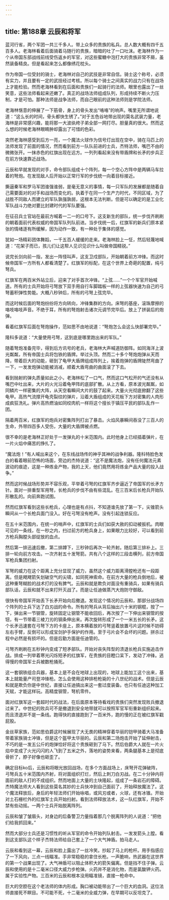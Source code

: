 ```yaml
---
---
---
```

title: 第188章 云辰和将军
---



蓝河行省，两个军团一共三千多人。带上众多的贵族的私兵。总人数大概有四千五百多人。老海林看着后面骑着马随行的贵族，暗暗的吐了一口吐沫。老海林作为一个从帝国东部战线前线受伤返乡的军官，对这些蜜糖中泡打大的贵族非常不屑，虽然装备精良。但是看起来怎么都像绣花枕头。

作为帝国一位受封的骑士，老海林对自己的武技是非常自信。骑士这个称号，必须有实力，并且要有一定的武技经过考核。所以每个骑士之间真实的战力只有在战场上才能检验。然而老海林看到在后面和贵族们一起骑行的法师。眼里也露出了一丝笑意，这些法师看起来还嫩了。真正的战场法师组成队列，形成持续不断火力压制，才是可怕。那种法师是战争法师，而自己眼前的这种法师则是学院法师。

老海林惬意的伸展了一下筋骨，身上的骨头发出“咯咯”的响声。嘴里无所谓地说道：“这么长的时间，骨头都快生锈了。”对于五色谷地带出现的莫名武装力量，老海林是非常感兴趣，能将那一大波纨绔子弟全部一网打尽。胆量真的很大。然而这么想的时候老海林眼睛肿却露出了可惜的色彩。

突然老海林感受到后方一亮，一个魔法火球作为信号灯出现在空中，骑在马匹上的法师发现了前面的情况，然而看到前方一队队前进的士兵，杰特法师，嘴巴不由的微微张开。一抹赤色的红旗出现在远方。一列列看起来没有带盾牌和长矛的步兵正在前方快速靠近战场。

云辰和早就发现的对手，命令部队组成十个阵列，每一个空心方阵中是两辆马车拉着的弩炮。在发现敌人后开始以正常行军的步伐统一向着目标接近。

撕逼秦军和罗马军团谁强谁弱，是毫无意义的事情，每一只军队的发展都是随着自己需要面对的对手和战场而变化的。执着于在同一个生产力时代，不同区域，为了战胜不同敌人而建立的军队孰强孰弱，这根本无法判断。但是可以确定的是工业化军队战斗力绝对要比封建时代的军队要强。

在征召兵士官站在最前方喊着一二一的口号下。这支新生的部队，统一步伐齐刷刷的朝着面前代表权威的帝国军队列队前进。当步伐统一后，红旗军的新兵们原本紧张的情绪逐有所缓解，因为动作一致，有一种处于集体的感觉。

犹如一场精彩团体舞蹈，一千五百人缓缓的走来。老海林脸上一怔，然后轻蔑地喊道：“花架子而已，孩儿们让这帮人见识见识什么叫做帝国精锐。”

说完长剑向前一指，发出一阵怪叫声，这支卫戍部队，开始朝着前方冲锋。而这时候帝国军一方所有人都看清楚了。红旗军的标配，在这个世界上奇葩的配置，纯弓弩兵。

红旗军在两百米外站立后，迎来了对手首次冲锋。“上弦……”一个个军官开始喊道。所有的士兵开始将弓弩放下双手用自行车脚踏板一样的上弦器快速为自己的弓弩蓄积弹性势能。大概八秒钟后，所有的弓弩上弦完毕。

而这时候后面的弩炮纷纷将方向转向，冲锋集群的方向。床弩的基座，滚珠摩擦的咯吱咯吱声音。不绝于耳，所有的弩炮射击诸次元调节完毕后。放上了拼装后的炮弹。

看着红旗军后面在弩炮操作，范如思不由地说道：“弩炮怎么会这么快部署完毕。”

隆科多说道：“大量使用弓弩，这到底是哪里跑出来的军队。”

随着弩炮准备完毕，得到后方讯号的老兵，老海林大声喊道防御阵。如同海洋上波光粼粼，所有帝国士兵将包铁的盾牌。举过头顶。然而二十多个弩炮炮弹从天而降，带着巨大的动能，砸到了龟甲大盾牌组成阵列上，挨着炮弹的盾牌陡然弯曲了一下，一发发炮弹动能被消减，顺着大盾弯曲的曲面滚了下去。

看到抛射的弹丸质量如此之小，老海林松了一口气，然而这口气松开的气还没有从嘴巴中吐出来，大片的火光沿着龟甲阵的底部扩散。从上方看，原本波光粼粼，如同鳞片一样密集的大阵，从天空看瞬间大片的鼓了起来。大量火光彻底掀翻了这些龟甲。高热气流撑开龟壳裂纹的弹片，沿着大盾组成的天花板下方对密集的人肉形成疯狂洗礼。弹片高热燃油如同绞肉机一样将这个擅长于镇压平民的部队乱作一团。

隔着两百米，红旗军的炮兵对密集阵列打出了暴击。火焰风暴瞬间吞没了三百人的生命，外带四百多人受伤，大量的大盾牌被点燃。

很不幸的是老海林正好处于一发弹丸的十米范围内。此时他身上已经插着弹片，在一片火焰中痛苦的挣扎了。

“魔法炮！”有人喊出来这个，在东线战场传的神乎其神的战争利器。隆科特脸色发白的看着眼前恐怖的场面，旁边的杰特说道：“这不是魔法炮，没有任何魔法元素波动的痕迹，这是一种炼金产物，我的上天，他们竟然用将炼金产品大量的投入战争。”

然而这时候战场形势并不容乐观，平举着弓弩的红旗军齐步逼近了帝国军的长矛方针。面对一排重型军用弩，长枪兵的步伐不由有些混乱。在三百米后长枪兵开始队形散乱的。向前奔跑试图。

然而红旗军看到这些长枪兵，心理也是有点抖，不知道谁先放了第一下，尖锥箭头瞬间从一个长枪兵面门没入。好在弓弩没有枪声。没有引起连锁反应。

在五十米范围内，在统一的哨声中，红旗军的士兵们如获大赦的扣动被扳机。肉眼可见的一条线，在一秒之内，扫过前方的枪兵身上，如果眼力比较好，可以看到前方枪兵胸膛头部绽放的血点。

然后第一排迅速后撤，第二排蹲下，三秒钟后再次一轮齐射。随后第三排补上。三排一轮向前方攻击。一次齐射五十发弩箭。共有八个这样的三段击横列，前方帝国军枪兵集团扫射。

军弩的威力在这个距离上充分显现了威力，虽然这个威力距离滑膛枪还有一段距离。但是飕飕箭矢划破空气的尖啸，如同死神索命。在前方大量的枪兵倒地后，被这种重弩糊脸的战术打的没有脾气。云辰和就是欺负对面没有重骑兵，如果有骑兵部队话，云辰和就不出来打歼灭战了。而是让任迪做蒸汽大炮防守御敌。

很快有帝国军开始丢下长矛开始向后撤退。发现这个情况的云辰和，那部分战场四个阵列的士兵下达了白刃战的命令。所有的弩兵从背后抽出六十米的钢棍，按了一下，弹出来一节钢管，旋转固定让钢管不能收回后，再次按了一下伸出来钢管的按钮，有一节带着三棱刀刃的钢条伸出来。再次旋转形成了一个一米五长的长矛。这个长矛迅速套在弓弩下方的卡座上，原本横着放的弓弩竖着放置弓片这时候不妨碍左右手臂，反倒可以形成宝剑护手保护的作用。至于弓片会不会坏的问题。拼杀过程中必然是有损坏的。但是后勤方面是任迪管的。

弓弩齐刷刷在五秒钟内变成了短矛部队。开始对丧失阵型的溃退长枪兵实施追击作战。排成一列举着寒光闪烁短矛的红旗军，在贵族的目瞪口呆下，发动了冲锋。逃得慢的帝国军士兵被数枪捅死。

这一套钢铁组合兵器，基本上是不会在地球上出现的，地球上能加工这个出来，基本上就能量产司登冲锋枪。怎么会使用这种排枪枪毙的十八世纪的战术。但是云辰和就是欺负你是中世纪，直接让任迪搞出来这一套过度装备。也只有任迪这种加工天赋，才能这样玩。高精度钢管，弩机零件。

面对红旗军这一套超时代的战法，在后面原本等待看戏的贵族们突然发现败兵撤退过来了。中世纪的败兵可不是撤退到安全地带就可以按照军官军衔重新组织起来。而且溃退并不是一条线。跑得快的直接跑到了一百米外，跑的慢的正在被红旗军戳屁股。

金丝草家族，范如思伯爵这时候展现了大无畏的精神穿着华丽的铠甲骑着大马准备带着家族骑士冲锋，但是这个盔甲太华丽的。云辰和第二场炮击开始了延伸射击，不巧的是一发五公斤的炮弹恰好将这个贵族砸到了马下。然后伯爵大人就在一片火焰中变成了火光闪闪的人飞到了五米之外，落地的姿势来看，两条腿基本上是彻底骨折了，脖子好像也砸歪了。

确定目标ko后，云辰和将眼光放回战场，在多个方面战场上，床弩开花弹破阵，弓弩兵五十米范围内齐射，将对面组织打烂，然后上刺刀白刃战。在二十分钟内将面前的敌人打的不成组织。然而地面上大量的土块隆起，组成了一条岩石的障碍。杰特魔法师大人看到这些莫名其妙的士兵快冲到自己面前了，开始释放魔法了。这个魔法释放后，身后的年轻法师们开始咏唱，或风刃或者，火球，还有冰锥。开始对土石栅栏外的红旗军士兵开始扫射。看到法师释放法术，这一队红旗军，开始不禁有些动摇。一两个士兵开始脱离阵列。

云辰和皱了皱眉头，对身边的后备警卫力量指着那几个脱离阵列的人说道：“把他们给我抓回来。”

然而大部分士兵还是习惯性的听从军官的命令开始列队射击。一发发箭头上膛。看到这支部队这个样子杰特法师给自己套上了一个大气神盾。拍马走人。

云辰和看到这一幕，云辰和脸上露出了一丝冷笑。抄起了马上的枪杆。用手指感应了一下风向，三点一线瞄准。手非常稳稳的拿住长枪。一声脆响，热武器在这世界的第一个战果出现了。大气神盾可以阻止体积大的箭矢偏离。但是挡不住子弹。云辰和使用的是十二毫米口径大威力步枪弹。火药并不是消化物，而是氯酸钾火药。属于实验性产物。三百米的云辰和根本没用瞄准镜，直接一枪命中。

巨大的空腔在这个老法师的体内形成。胸口被动能带出了一个巨大的血洞。这位法师直接死不瞑目。不可能不死，十二毫米的全威力弹，在早期可以反坦克了。